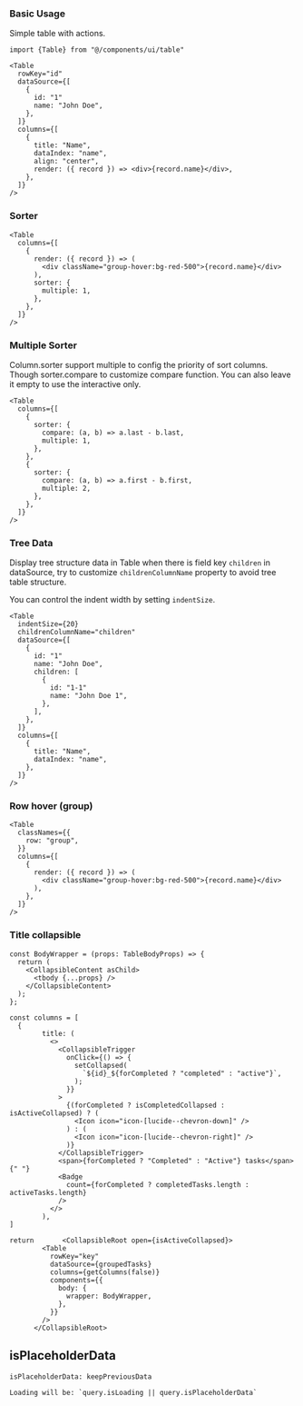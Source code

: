 ### Basic Usage

Simple table with actions.

```tsx
import {Table} from "@/components/ui/table"

<Table
  rowKey="id"
  dataSource={[
    {
      id: "1"
      name: "John Doe",
    },
  ]}
  columns={[
    {
      title: "Name",
      dataIndex: "name",
      align: "center",
      render: ({ record }) => <div>{record.name}</div>,
    },
  ]}
/>
```

### Sorter

```tsx
<Table
  columns={[
    {
      render: ({ record }) => (
        <div className="group-hover:bg-red-500">{record.name}</div>
      ),
      sorter: {
        multiple: 1,
      },
    },
  ]}
/>
```

### Multiple Sorter

Column.sorter support multiple to config the priority of sort columns. Though sorter.compare to customize compare function. You can also leave it empty to use the interactive only.

```tsx
<Table
  columns={[
    {
      sorter: {
        compare: (a, b) => a.last - b.last,
        multiple: 1,
      },
    },
    {
      sorter: {
        compare: (a, b) => a.first - b.first,
        multiple: 2,
      },
    },
  ]}
/>
```

### Tree Data

Display tree structure data in Table when there is field key `children` in dataSource, try to customize `childrenColumnName` property to avoid tree table structure.

You can control the indent width by setting `indentSize`.

```tsx
<Table
  indentSize={20}
  childrenColumnName="children"
  dataSource={[
    {
      id: "1"
      name: "John Doe",
      children: [
        {
          id: "1-1"
          name: "John Doe 1",
        },
      ],
    },
  ]}
  columns={[
    {
      title: "Name",
      dataIndex: "name",
    },
  ]}
/>
```

### Row hover (group)

```tsx
<Table
  classNames={{
    row: "group",
  }}
  columns={[
    {
      render: ({ record }) => (
        <div className="group-hover:bg-red-500">{record.name}</div>
      ),
    },
  ]}
/>
```

### Title collapsible

```tsx
const BodyWrapper = (props: TableBodyProps) => {
  return (
    <CollapsibleContent asChild>
      <tbody {...props} />
    </CollapsibleContent>
  );
};

const columns = [
  {
        title: (
          <>
            <CollapsibleTrigger
              onClick={() => {
                setCollapsed(
                  `${id}_${forCompleted ? "completed" : "active"}`,
                );
              }}
            >
              {(forCompleted ? isCompletedCollapsed : isActiveCollapsed) ? (
                <Icon icon="icon-[lucide--chevron-down]" />
              ) : (
                <Icon icon="icon-[lucide--chevron-right]" />
              )}
            </CollapsibleTrigger>
            <span>{forCompleted ? "Completed" : "Active"} tasks</span>{" "}
            <Badge
              count={forCompleted ? completedTasks.length : activeTasks.length}
            />
          </>
        ),
]

return       <CollapsibleRoot open={isActiveCollapsed}>
        <Table
          rowKey="key"
          dataSource={groupedTasks}
          columns={getColumns(false)}
          components={{
            body: {
              wrapper: BodyWrapper,
            },
          }}
        />
      </CollapsibleRoot>
```

## isPlaceholderData

```tsx
isPlaceholderData: keepPreviousData

Loading will be: `query.isLoading || query.isPlaceholderData`
```

```

```
